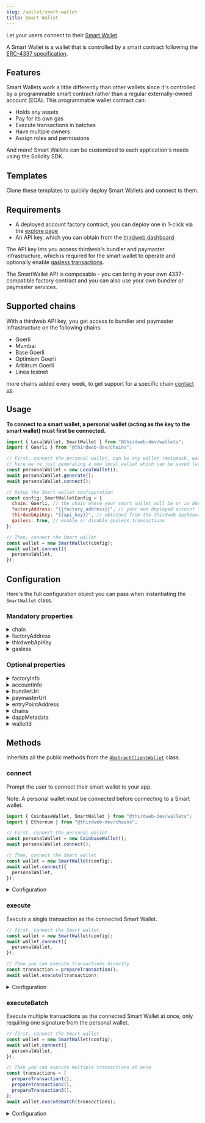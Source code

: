 ```yaml
---
slug: /wallet/smart-wallet
title: Smart Wallet
---
```



Let your users connect to their [Smart Wallet](/glossary/smart-wallet).

A Smart Wallet is a wallet that is controlled by a smart contract following the [ERC-4337 specification](https://eips.ethereum.org/EIPS/eip-4337).

## Features

Smart Wallets work a little differently than other wallets since it's controlled by a programmable smart contract rather than a regular externally-owned account (EOA). This programmable wallet contract can:

- Holds any assets
- Pay for its own gas
- Execute transactions in batches
- Have multiple owners
- Assign roles and permissions

And more! Smart Wallets can be customized to each application's needs using the Solidity SDK.

## Templates

Clone these templates to quickly deploy Smart Wallets and connect to them.

<div className="row" style={{ marginLeft: 8 }}>
  <div>
    <ViewRepoButton
      name={"js"}
      text="Node.js Script"
      link={"https://github.com/thirdweb-example/smart-wallet-script"}
    />
  </div>
  <div style={{ marginLeft: 12 }}>
    <ViewRepoButton
      name={"js"}
      text="React App"
      link={"https://github.com/thirdweb-example/smart-wallet-react"}
    />
  </div>
</div>

## Requirements

- A deployed account factory contract, you can deploy one in 1-click via the [explore page](https://thirdweb.com/explore)
- An API key, which you can obtain from the [thirdweb dashboard](https://thirdweb.com/dashboard)

The API key lets you access thirdweb's bundler and paymaster infrastructure, which is required for the smart wallet to operate and optionally enable [gasless transactions](/glossary/gasless-transactions).

The SmartWallet API is composable - you can bring in your own 4337-compatible factory contract and you can also use your own bundler or paymaster services.

## Supported chains

With a thirdweb API key, you get access to bundler and paymaster infrastructure on the following chains:

- Goerli
- Mumbai
- Base Goerli
- Optimism Goerli
- Arbitrum Goerli
- Linea testnet

more chains added every week, to get support for a specific chain [contact us](https://thirdweb.typeform.com/to/Q93CVgUc?typeform-source=thirdweb-www-git-mariano-ftd-1670.thirdweb-preview.com).

## Usage

**To connect to a smart wallet, a personal wallet (acting as the key to the smart wallet) must first be connected.**

```javascript
import { LocalWallet, SmartWallet } from "@thirdweb-dev/wallets";
import { Goerli } from "@thirdweb-dev/chains";

// First, connect the personal wallet, can be any wallet (metamask, walletconnect, etc.)
// here we're just generating a new local wallet which can be saved later
const personalWallet = new LocalWallet();
await personalWallet.generate();
await personalWallet.connect();

// Setup the Smart wallet configuration
const config: SmartWalletConfig = {
  chain: Goerli, // the chain where your smart wallet will be or is deployed
  factoryAddress: "{{factory_address}}", // your own deployed account factory address
  thirdwebApiKey: "{{api_key}}", // obtained from the thirdweb dashboard
  gasless: true, // enable or disable gasless transactions
};

// Then, connect the Smart wallet
const wallet = new SmartWallet(config);
await wallet.connect({
  personalWallet,
});
```

## Configuration

Here's the full configuration object you can pass when instantiating the `SmartWallet` class.

### Mandatory properties

<details>
  <summary>chain</summary>
  <div>

The chain that the Smart Wallet contract is deployed to.

Either a `Chain` object, from the [`@thirdweb-dev/chains`](https://www.npmjs.com/package/@thirdweb-dev/chains) package, or a chain name, or a RPC url.

</div>
</details>

<details>
  <summary>factoryAddress</summary>
  <div>

The address of the Smart Wallet Factory contract.

Must be a `string`.

</div>
</details>

<details>
  <summary>thirdwebApiKey</summary>
  <div>

Your thirdweb API key, can be obtained from the [thirdweb dashboard](https://thirdweb.com/dashboard).

If you're using your own bundler and paymaster, you can set this to empty string.

Must be a `string`.

</div>
</details>

<details>
  <summary>gasless</summary>
  <div>

Whether to turn on or off gasless transactions.

- If set to `true`, all gas fees will be paid by a paymaster.
- If set to `false`, all gas fees will be paid by the Smart Wallet itself (needs to be funded).

Must be a `boolean`.

</div>
</details>

### Optional properties

<details>
  <summary>factoryInfo</summary>
  <div>

Customize how the Smart Wallet Factory contract is interacted with. If not provided, the default functions will be used.

Must be a `object`. The object can contain the following properties:

- `createAccount` - a function that returns the transaction object to create a new Smart Wallet.
- `getAccountAddress` - a function that returns the address of the Smart Wallet contract given the owner address.
- `abi` - optional ABI. If not provided, the ABI will be auto resolved.

Example:

```javascript
 const config: SmartWalletConfig = {
      chain,
      gasless,
      factoryAddress,
      thirdwebApiKey,
      // highlight-start
      factoryInfo: {
        createAccount: (factory, owner) => {
          return factory.prepare("customCreateAccount", [
            owner,
            getExtraData(),
          ]);
        },
        getAccountAddress(factory, owner) {
          return factory.call("getAccountAddress", [owner]);
        },
        abi: [...]
      },
      // highlight-end
    };
```

</div>
</details>

<details>
  <summary>accountInfo</summary>
  <div>

Customize how the Smart Wallet Account contract is interacted with. If not provided, the default functions will be used.

Must be a `object`. The object can contain the following properties:

- `execute` - a function that returns the transaction object to execute an arbitrary transaction.
- `getNonce` - a function that returns the current nonce of the account.
- `abi` - optional ABI. If not provided, the ABI will be auto resolved.

Example:

```javascript
 const config: SmartWalletConfig = {
      chain,
      gasless,
      factoryAddress,
      thirdwebApiKey,
      // highlight-start
      accountInfo: {
        execute: (account, target, value, data) => {
          return account.prepare("customExecute", [
            target, value, data
          ]);
        },
        getNonce(account) {
          return account.call("getNonce");
        },
        abi: [...]
      },
      // highlight-end
    };
```

</div>
</details>

<details>
  <summary>bundlerUrl</summary>
  <div>

Your own bundler URL to send user operations to. Uses thirdweb's bundler by default.

Must be a `string`.

</div>
</details>

<details>
  <summary>paymasterUrl</summary>
  <div>

Your own paymaster URL to send user operations to for gasless transactions. Uses thirdweb's paymaster by default.

Must be a `string`.

</div>
</details>

<details>
  <summary>entryPointAddress</summary>
  <div>

The entrypoint contract address. Uses v0.6 by default.

Must be a `string`.

</div>
</details>

<details>
  <summary>chains</summary>
  <div>

Provide an array of chains you want to support.

Must be an array of `Chain` objects, from the [`@thirdweb-dev/chains`](https://www.npmjs.com/package/@thirdweb-dev/chains) package.

Defaults to our [default chains](/react/react.thirdwebprovider#default-chains).

```javascript
import { SafeWallet } from "@thirdweb-dev/wallets";
import { Ethereum } from "@thirdweb-dev/chains";

const walletWithOptions = new SafeWallet(
  // highlight-start
  {
    chains: [Ethereum],
  },
  // highlight-end
);
```

</div>
</details>

<details>
  <summary>dappMetadata</summary>
  <div>

Information about your app that the wallet will display when your app tries to connect to it.

Must be an object containing `name`, `url`, `description` and `logoUrl` properties.

```javascript
import { SafeWallet } from "@thirdweb-dev/wallets";

const walletWithOptions = new SafeWallet({
  // highlight-start
  dappMetadata: {
    name: "thirdweb powered dApp",
    url: "https://thirdweb.com",
    description: "thirdweb powered dApp",
    logoUrl: "https://thirdweb.com/favicon.ico",
  },
  // highlight-end
});
```

</div>
</details>

<details>
  <summary>walletId</summary>
  <div>

An ID for the wallet used to store the wallet in the `walletStorage`.

```javascript
import { SafeWallet } from "@thirdweb-dev/wallets";

const walletWithOptions = new SafeWallet(
  // highlight-start
  {
    walletId: "wallet-id",
  },
  // highlight-end
);
```

</div>
</details>

## Methods

Inherhits all the public methods from the [`AbstractClientWallet`](interfaces/abstract-client-wallet) class.

### connect

Prompt the user to connect their smart wallet to your app.

Note: A personal wallet must be connected before connecting to a Smart wallet.

```javascript
import { CoinbaseWallet, SmartWallet } from "@thirdweb-dev/wallets";
import { Ethereum } from "@thirdweb-dev/chains";

// First, connect the personal wallet
const personalWallet = new CoinbaseWallet();
await personalWallet.connect();

// Then, connect the Smart wallet
const wallet = new SmartWallet(config);
await wallet.connect({
  personalWallet,
});
```

<details>
  <summary>Configuration</summary>
  <div>

#### personalWallet

The instance of a personal wallet that can sign transactions on the Smart Wallet.

Must be an `EVMWallet` instance such as [`CoinbaseWallet`](/wallet/coinbase-wallet) or [`MetamaskWallet`](/wallet/metamask).

Returns a `string` containing the wallet address, or `undefined` if the connection failed.

```typescript
string | undefined;
```

</div>
</details>

### execute

Execute a single transaction as the connected Smart Wallet.

```javascript
// first, connect the Smart wallet
const wallet = new SmartWallet(config);
await wallet.connect({
  personalWallet,
});

// Then you can execute transactions directly
const transaction = prepareTransaction();
await wallet.execute(transaction);
```

<details>
  <summary>Configuration</summary>
  <div>

#### transaction

The transaction to execute. Must be of type `Transaction` from the [`@thirdweb-dev/sdk`](https://www.npmjs.com/package/@thirdweb-dev/sdk) package.

Creating these transactions can be done easily using the [Transaction Builder](/typescript/sdk.smartcontract.prepare) from the thirdweb SDK.

Returns a `TransactionResult` containing the transaction receipt.

```typescript
TransactionResult;
```

</div>
</details>

### executeBatch

Execute multiple transactions as the connected Smart Wallet at once, only requiring one signature from the personal wallet.

```javascript
// first, connect the Smart wallet
const wallet = new SmartWallet(config);
await wallet.connect({
  personalWallet,
});

// Then you can execute multiple transactions at once
const transactions = [
  prepareTransaction1(),
  prepareTransaction2(),
  prepareTransaction3(),
];
await wallet.executeBatch(transactions);
```

<details>
  <summary>Configuration</summary>
  <div>

#### transactions

An array of transactions to execute. Must be of type `Transaction[]` from the [`@thirdweb-dev/sdk`](https://www.npmjs.com/package/@thirdweb-dev/sdk) package.

Creating these transactions can be done easily using the [Transaction Builder](typescript/sdk.smartcontract.prepare) from the thirdweb SDK.

Returns a `TransactionResult` containing the transaction receipt.

```typescript
TransactionResult;
```

</div>
</details>
